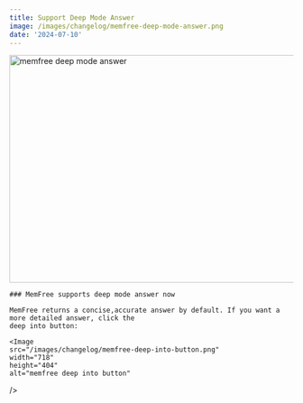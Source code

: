 ```yaml
---
title: Support Deep Mode Answer
image: /images/changelog/memfree-deep-mode-answer.png
date: '2024-07-10'
---
```


<Image src="/images/changelog/memfree-deep-mode-answer.png" width="718" height="404" alt="memfree deep mode answer" />

<Card className="py-10 my-10" href="/">

    ### MemFree supports deep mode answer now

    MemFree returns a concise,accurate answer by default. If you want a more detailed answer, click the
    deep into button:

    <Image
    src="/images/changelog/memfree-deep-into-button.png"
    width="718"
    height="404"
    alt="memfree deep into button"

/>

</Card>
